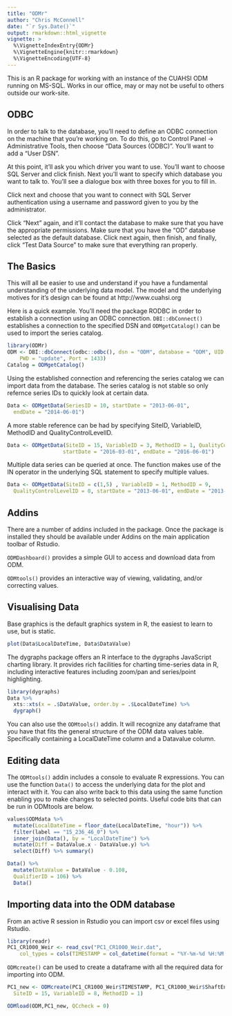 ```yaml
---
title: "ODMr"
author: "Chris McConnell"
date: "`r Sys.Date()`"
output: rmarkdown::html_vignette
vignette: >
  %\VignetteIndexEntry{ODMr}
  %\VignetteEngine{knitr::rmarkdown}
  %\VignetteEncoding{UTF-8}
---
```


This is an R package for working with an instance of the CUAHSI ODM running on MS-SQL. Works in our office, may or may not be useful to others outside our work-site.

## ODBC

In order to talk to the database, you'll need to define an ODBC connection on the machine that you're working on. To do this, go to Control Panel -> Administrative Tools, then choose "Data Sources (ODBC)". You'll want to add a "User DSN".

At this point, it'll ask you which driver you want to use. You'll want to choose SQL Server and click finish. Next you'll want to specify which database you want to talk to. You'll see a dialogue box with three boxes for you to fill in.

Click next and choose that you want to connect with SQL Server authentication using a username and password given to you by the administrator. 

Click "Next" again, and it'll contact the database to make sure that you have the appropriate permissions. Make sure that you have the “OD” database selected as the default database. Click next again, then finish, and finally, click "Test Data Source" to make sure that everything ran properly.

## The Basics
This will all be easier to use and understand if you have a fundamental understanding of the underlying data model. The model and the underlying motives for it's design can be found at http://www.cuahsi.org 

Here is a quick example. You'll need the package RODBC in order to establish a connection using an ODBC connection. `DBI::dbConnect()` establishes a connection to the specified DSN and `ODMgetCatalog()` can be used to import the series catalog.

```r
library(ODMr)
ODM <- DBI::dbConnect(odbc::odbc(), dsn = "ODM", database = "ODM", UID = "update", 
    PWD = "update", Port = 1433)
Catalog = ODMgetCatalog()
```

Using the established connection and referencing the series catalog we can import data from the database. The series catalog is not stable so only refernce series IDs to quickly look at certain data.

```R
Data <- ODMgetData(SeriesID = 10, startDate = "2013-06-01",
  endDate = "2014-06-01")
```

A more stable reference can be had by specifying SiteID, VariableID, MethodID and QualityControlLevelID.

```r
Data <- ODMgetData(SiteID = 15, VariableID = 3, MethodID = 1, QualityControlLevelID = 1,
                  startDate = "2016-03-01", endDate = "2016-06-01")
```

Multiple data series can be queried at once. The function makes use of the IN
operator in the underlying SQL statement to specify multiple values. 

```R
Data <- ODMgetData(SiteID = c(1,5) , VariableID = 1, MethodID = 9,
  QualityControlLevelID = 0, startDate = "2013-06-01", endDate = "2013-07-01")
```

## Addins

There are a number of addins included in the package. Once the package is installed they should be available under Addins on the main application toolbar of Rstudio.

`ODMDashboard()` provides a simple GUI to access and download data from ODM.

`ODMtools()` provides an interactive way of viewing, validating, and/or correcting values.

## Visualising Data
Base graphics is the default graphics system in R, the easiest to learn to use, but is static.

```r
plot(Data$LocalDateTime, Data$DataValue)
```

The dygraphs package offers an R interface to the dygraphs JavaScript charting library. It provides rich facilities for charting time-series data in R, including interactive features including zoom/pan and series/point highlighting.

```r
library(dygraphs)
Data %>% 
  xts::xts(x = .$DataValue, order.by = .$LocalDateTime) %>% 
  dygraph()
```

You can also use the `ODMtools()` addin. It will recognize any dataframe that you have that fits the general structure of the ODM data values table. Specifically containing a LocalDateTime column and a Datavalue column.

## Editing data

The `ODMtools()` addin includes a console to evaluate R expressions. You can use the function `Data()` to access the underlying data for the plot and interact with it. You can also write back to this data using the same function enabling you to make changes to selected points. Useful code bits that can be run in ODMtools are below.

```R
values$ODMdata %>% 
  mutate(LocalDateTime = floor_date(LocalDateTime, "hour")) %>% 
  filter(label == "15_236_46_0") %>%
  inner_join(Data(), by = "LocalDateTime") %>% 
  mutate(Diff = DataValue.x - DataValue.y) %>% 
  select(Diff) %>% summary()

Data() %>%
  mutate(DataValue = DataValue - 0.108,
  QualifierID = 106) %>% 
  Data()
```

## Importing data into the ODM database

From an active R session in Rstudio you can import csv or excel files using Rstudio. 

```R
library(readr)
PC1_CR1000_Weir <- read_csv("PC1_CR1000_Weir.dat", 
    col_types = cols(TIMESTAMP = col_datetime(format = "%Y-%m-%d %H:%M:%S")))
```

`ODMcreate()` can be used to create a dataframe with all the required data for importing into ODM. 

```R
PC1_new <- ODMcreate(PC1_CR1000_Weir$TIMESTAMP, PC1_CR1000_Weir$ShaftEnc_Avg, 
  SiteID = 15, VariableID = 8, MethodID = 1)
```

```R
ODMload(ODM,PC1_new, QCcheck = 0)
```
